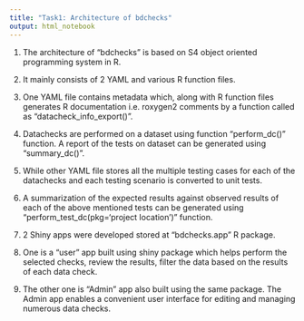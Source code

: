 ```yaml
---
title: "Task1: Architecture of bdchecks"
output: html_notebook
---
```

1. The architecture of "bdchecks" is based on S4 object oriented programming system in R.

2. It mainly consists of 2 YAML and various R function files.

3. One YAML file contains metadata which, along with R function files generates R documentation i.e. roxygen2 comments by a function called as "datacheck_info_export()".

4. Datachecks are performed on a dataset using function "perform_dc()" function. A report of the tests on dataset can be generated using "summary_dc()".

5. While other YAML file stores all the multiple testing cases for each of the datachecks and each testing scenario is converted to unit tests.

6. A summarization of the expected results against observed results of each of the above mentioned tests can be generated using "perform_test_dc(pkg='project location')" function.

7. 2 Shiny apps were developed stored at "bdchecks.app" R package.

8. One is a "user" app built using shiny package which helps perform the selected checks, review the results, filter the data based on the results of each data check.

9. The other one is "Admin" app also built using the same package. The Admin app enables a convenient user interface for editing and managing numerous data checks.
